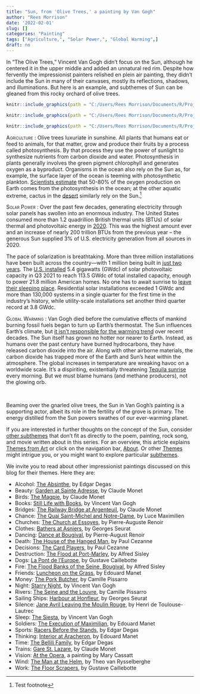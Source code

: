 ```yaml
---
title: "Sun, from 'Olive Trees,' a painting by Van Gogh"
author: "Rees Morrison"
date: '2022-02-01'
slug: []
categories: "Painting"
tags: ["Agriculture,", "Solar Power,", "Global Warming",]
draft: no
---
```


In “The Olive Trees,” Vincent Van Gogh didn’t focus on the Sun, although he centered it in the upper middle and added an unnatural red rim.  Despite how fervently the impressionist painters relished en plein air painting, they didn’t include the Sun in many of their canvases, mostly its reflections, shadows, and illuminations.   But here is an example, and subthemes of Sun can be gleaned from this rocky orchard of olive trees.

<!-- ![Olive Trees](/media/SunOlive.jpg) -->

```r
knitr::include_graphics(path = "C:/Users/Rees Morrison/Documents/R/Projects/CLIENTS/Themes/BlogThemes1/static/media/SunOlive.jpg")
```


```r
knitr::include_graphics(path = "C:/Users/Rees Morrison/Documents/R/Projects/CLIENTS/Themes/BlogThemes1/static/media/SunOlive.jpg")
```


```r
knitr::include_graphics(path = "C:/Users/Rees Morrison/Documents/R/Projects/CLIENTS/Themes/BlogThemes1/static/media/SunOlive.jpg")
```

<span style="font-variant:small-caps;"> Agriculture </span>:  Olive trees luxuriate in sunshine.  All plants that humans eat or feed to animals, for that matter, grow and produce their fruits by a process called photosynthesis.  By that process they use the power of sunlight to synthesize nutrients from carbon dioxide and water.  Photosynthesis in plants generally involves the green pigment chlorophyll and generates oxygen as a byproduct.   Organisms in the ocean also rely on the Sun as, for example, the surface layer of the ocean is teeming with photosynthetic plankton.  [Scientists estimate](https://oceanservice.noaa.gov/facts/ocean-oxygen.html) that 50-80% of the oxygen production on Earth comes from the photosynthesis in the ocean; at the other aquatic extreme, cactus in the [desert](https://themesfromart.com/post/2022-02-02-sun-from-lawrence-of-arabia-a-movie-with-peter-o-toole-omar-sharif-and-others/sunarabia/) similarly rely on the Sun.^[Test footnote]

<span style="font-variant:small-caps;"> Solar Power </span>:  Over the past few decades, generating electricity through solar panels has swollen into an enormous industry.   The United States consumed more than 1.2 quadrillion British thermal units (BTUs) of solar thermal and photovoltaic energy in [2020](https://www.statista.com/statistics/197254/consumption-of-solar-thermal-and-pv-energy-in-the-us-since-2006/). This was the highest amount ever and an increase of nearly 200 trillion BTUs from the previous year – the generous Sun supplied 3% of U.S. electricity generation from all sources in 2020.  

The pace of solarization is breathtaking.  More than three million installations have been built across the country—with 1 million being built in [just two years](https://www.energy.gov/solar).  The [U.S. installed](https://www.seia.org/us-solar-market-insight) 5.4 gigawatts (GWdc) of solar photovoltaic capacity in Q3 2021 to reach 113.5 GWdc of total installed capacity, enough to power 21.8 million American homes.  No one has to await sunrise to [leave their sleeping place](https://themesfromart.com/post/2022-02-01-sun-from-the-sun-rising-a-poem-by-john-donne/sundonne/).  Residential solar installations exceeded 1 GWdc and more than 130,000 systems in a single quarter for the first time in the industry's history, while utility-scale installations set another third quarter record at 3.8 GWdc.

<span style="font-variant:small-caps;"> Global Warming </span>:  Van Gogh died before the cumulative effects of mankind burning fossil fuels began to turn up Earth’s thermostat.  The Sun influences Earth's climate, but [it isn't responsible for the warming trend](https://climate.nasa.gov/faq/14/is-the-sun-causing-global-warming/) over recent decades.  The Sun itself has grown no hotter nor nearer to Earth.  Instead, as humans over the past century have burned hydrocarbons, they have released carbon dioxide into the air.  Along with other airborne materials, the carbon dioxide has trapped more of the Earth and Sun’s heat within the atmosphere.  The global increases in temperature are wreaking havoc on a worldwide scale.   It’s a dispiriting, existentially threatening [Tequila sunrise](https://themesfromart.com/post/2022-02-02-sun-from-tequila-sunrise-by-the-eagles/suntequila/) every morning.  But we must blame humans (and methane producers), not the glowing orb.

&nbsp;

Beaming over the gnarled olive trees, the Sun in Van Gogh’s painting is a supporting actor, albeit its role in the fertility of the grove is primary.  The energy distilled from the Sun powers swathes of our ever-warming planet.

If you are interested in further thoughts on the concept of the Sun, consider [other subthemes](https://themesfromart.com/post/2022-02-02-sun-additional-subthemes/sunaddl/) that don’t fit as directly to the poem, painting, rock song, and movie written about in this series.  For an overview, this article explains [Themes from Art](http://bit.ly/3sRXopI) or click on the navigation bar, [About](https://themesfromart.com/about/).  Or other [Themes](https://themesfromart.com/themes) might intrigue you, or you might want to explore particular [subthemes](https://themesfromart.com/subthemes).

We invite you to read about other impressionist paintings discussed on this blog for their themes.  Here they are: 

* Alcohol: [The Absinthe](https://themesfromart.com/post/2021-02-03-alcohol-absinthe-degas/alcoholabsinthedegas/), by Edgar Degas
* Beauty: [Garden at Sainte Adresse](https://themesfromart.com/post/2021-04-21-beauty-garden-at-sainte-adresse-from-a-painting-by-claude-monet/beautystadress/), by Claude Monet
* Birds: [The Magpie](https://themesfromart.com/post/2021-06-07-birds-the-magpie-a-painting-by-claude-monet/birdsmagpie/), by Claude Monet
* Books: [Still Life with Books](https://themesfromart.com/post/2022-01-02-books-from-still-life-with-books-a-painting-by-vincent-van-gogh/booksstill/), by Vincent Van Gogh
* Bridges: [The Railway Bridge at Argenteuil](https://themesfromart.com/post/2021-07-26-bridges-from-the-railway-bridge-at-argenteuill-a-painting-by-claude-monet/bridgesmonet/), by Claude Monet
* Chance: [The Quai Saint-Michel and Notre-Dame](http://localhost:4321/post/2021-03-14-chancechurch/chancechurch/), by Luce Maximilien
* Churches: [The Church at Essoyes](https://themesfromart.com/post/2021-05-21-churches-from-the-church-at-essoyes-a-painting-by-pierre-auguste-renoir/churchesrenoir/), by Pierre-Auguste Renoir 
* Clothes: [Bathers at Asniers](https://themesfromart.com/post/2021-08-30-clothes-from-bathers-at-asnieres-a-painting-by-georges-seurat/clothesbathers/), by Georges Seurat
* Dancing: [Dance at Bougival](https://themesfromart.com/post/2021-09-09-dancing-from-dance-at-bougival-a-painting-by-pierre-august-renoir/dancingbougival/), by Pierre-August Renoir
* Death: [The House of the Hanged Man](https://themesfromart.com/post/2021-05-03-death-from-house-of-the-hanged-man-a-painting-by-paul-cezanne/deathhanged/), by Paul Cezanne
* Decisions: [The Card Players](https://themesfromart.com/post/2021-02-08-decisions-the-card-players-a-painting-by-paul-cezanne/decisionscardplayerscezanne/), by Paul Cezanne
* Destruction: [The Flood at Port-Marley](https://themesfromart.com/post/2021-02-18-destruction-from-flood-at-port-marly-a-painting-by-alfred-sisley/destructionflood/), by Alfred Sisley
* Dogs: [La Pont de l'Europe](https://themesfromart.com/post/2022-01-14-dogs-from-la-pont-de-l-europe-by-gustave-caillebotte/dogsbridge/), by Gustave Caillebotte
* Fire: [The Flood Banks of the Seine, Bougival](https://themesfromart.com/post/2021-12-17-fire-from-the-flood-banks-of-the-seine-bougival-a-painting-by-alfred-sisley/fireflood/), by Alfred Sisley
* Friends: [Luncheon on the Grass](https://themesfromart.com/post/2021-06-20-friends-luncheon-on-the-grass-a-painting-by-edouard-manet/friendsluncheon/), by Edouard Manet
* Money: [The Pork Butcher](https://themesfromart.com/post/2021-10-15-money-from-the-pork-butcher-a-painting-by-camille-pissarro/moneypork/), by Camille Pissarro
* Night: [Starry Night](https://themesfromart.com/post/2021-11-05-night-from-the-starry-night-a-painting-by-vincent-van-gogh/nightstarry/), by Vincent Van Gogh
* Rivers: [The Seine and the Louvre](https://themesfromart.com/post/2021-10-03-rivers-from-the-seine-and-the-louvre-a-painting-by-camille-pissarro/riversseine/), by Camille Pissarro
* Sailing Ships: [Harbour at Honfleur](https://themesfromart.com/post/2021-06-26-sailing-ships-harbour-at-honfleur-a-painting-by-georges-seurat/sailinghonfleur/), by Georges Seurat
* Silence: [Jane Avril Leaving the Moulin Rouge](https://themesfromart.com/post/silenceavril/), by Henri de Toulouse-Lautrec
* Sleep: [The Siesta](https://themesfromart.com/post/2021-09-22-sleep-from-the-siesta-a-painting-by-vincent-van-gogh/sleepsiesta/), by Vincent Van Gogh
* Soldiers: [The Execution of Maximilian](https://themesfromart.com/post/2021-08-02-soldiers-the-execution-of-maximilian-a-painting-by-edouard-manet/soldiersmanet/), by Edouard Manet 
* Sports: [Racers Before the Stands](https://themesfromart.com/post/2021-07-12-sports-from-racers-before-the-stands-a-painting-by-edgar-degas/sportsdegas/), by Edgar Degas
* Thinking: [Interior at Aracheron](https://themesfromart.com/post/2021-11-22-thinking-from-interior-at-aracharon-a-painting-by-edourd-manet/thinkinginterior/), by Edouard Manet
* Time:	[The Bellili Family](https://themesfromart.com/post/2021-03-08-time-from-the-bellili-family-by-edgar-degas/timebellili/), by Edgar Degas
* Trains: [Gare St. Lazare](https://themesfromart.com/post/2021-05-10-trainslazare/trainslazare/), by Claude Monet
* Vision: [At the Opera](https://themesfromart.com/post/2021-12-03-vision-from-at-the-opera-a-painting-by-mary-cassatt/visionopera/), a painting by Mary Cassatt
* Wind: [The Man at the Helm](https://themesfromart.com/post/2021-08-12-wind-from-the-man-at-the-helm-a-painting-by-theo-van-rysselberghe/windhelm/), by Theo van Rysselberghe
* Work:	[The Floor Scrapers](https://themesfromart.com/post/2021-02-26-workscrapers/workscrapers/), by Gustave Caillebotte


